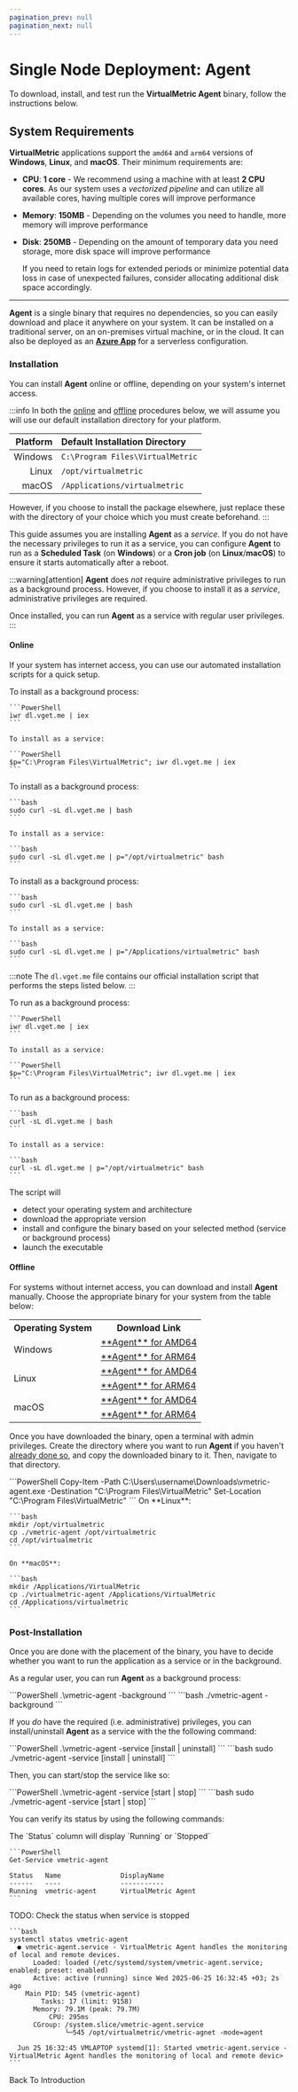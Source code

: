 ```yaml
---
pagination_prev: null
pagination_next: null
---
```



# Single Node Deployment: Agent

To download, install, and test run the **VirtualMetric Agent** binary, follow the instructions below.

## System Requirements

**VirtualMetric** applications support the `amd64` and `arm64` versions of **Windows**, **Linux**, and **macOS**. Their minimum requirements are:

- **CPU**: **1 core** - We recommend using a machine with at least **2 CPU cores**. As our system uses a _vectorized pipeline_ and can utilize all available cores, having multiple cores will improve performance
- **Memory**: **150MB** - Depending on the volumes you need to handle, more memory will improve performance
- **Disk**: **250MB** - Depending on the amount of temporary data you need storage, more disk space will improve performance

  If you need to retain logs for extended periods or minimize potential data loss in case of unexpected failures, consider allocating additional disk space accordingly.

---

**Agent** is a single binary that requires no dependencies, so you can easily download and place it anywhere on your system. It can be installed on a traditional server, on an on-premises virtual machine, or in the cloud. It can also be deployed as an [**Azure App**](../deployment/on-azure-app-service.mdx) for a serverless configuration.

### Installation

You can install **Agent** online or offline, depending on your system's internet access.

:::info
In both the [online](#online) and [offline](#offline) procedures below, we will assume you will use our default installation directory for your platform.

|Platform|Default Installation Directory|
|--:|:--|
|Windows|`C:\Program Files\VirtualMetric`|
|Linux|`/opt/virtualmetric`|
|macOS|`/Applications/virtualmetric`|

However, if you choose to install the package elsewhere, just replace these with the directory of your choice which you must create beforehand.
:::

This guide assumes you are installing **Agent** as a _service_. If you do not have the necessary privileges to run it as a service, you can configure **Agent** to run as a **Scheduled Task** (on **Windows**) or a **Cron job** (on **Linux**/**macOS**) to ensure it starts automatically after a reboot.

:::warning[attention]
**Agent**  does _not_ require administrative privileges to run as a background process. However, if you choose to install it as a _service_, administrative privileges are required.

Once installed, you can run **Agent** as a service with regular user privileges.
:::

#### Online

If your system has internet access, you can use our automated installation scripts for a quick setup.

<Tabs>
  <TabItem value="windows" label="Windows" default>  
    To install as a background process:

    ```PowerShell
    iwr dl.vget.me | iex
    ```

    To install as a service:

    ```PowerShell
    $p="C:\Program Files\VirtualMetric"; iwr dl.vget.me | iex
    ```
  </TabItem>
  <TabItem value="linux" label="Linux">  
    To install as a background process:

    ```bash
    sudo curl -sL dl.vget.me | bash
    ```

    To install as a service:

    ```bash
    sudo curl -sL dl.vget.me | p="/opt/virtualmetric" bash
    ```
  </TabItem>
  <TabItem value="macos" label="macOS">  
    To install as a background process:

    ```bash
    sudo curl -sL dl.vget.me | bash
    ```

    To install as a service:

    ```bash
    sudo curl -sL dl.vget.me | p="/Applications/virtualmetric" bash
    ```
  </TabItem>
</Tabs>

:::note
The `dl.vget.me` file contains our official installation script that performs the steps listed below.
:::

<Tabs groupId="cli-options">
  <TabItem value="powershell" label="PowerShell" default>  
    To run as a background process:

    ```PowerShell
    iwr dl.vget.me | iex
    ```

    To install as a service:

    ```PowerShell
    $p="C:\Program Files\VirtualMetric"; iwr dl.vget.me | iex
    ```
  </TabItem>
  <TabItem value="bash" label="Bash">  
    To run as a background process:

    ```bash
    curl -sL dl.vget.me | bash
    ```

    To install as a service:

    ```bash
    curl -sL dl.vget.me | p="/opt/virtualmetric" bash
    ```
  </TabItem>
</Tabs>

The script will

- detect your operating system and architecture
- download the appropriate version
- install and configure the binary based on your selected method (service or background process)
- launch the executable

#### Offline

For systems without internet access, you can download and install **Agent** manually. Choose the appropriate binary for your system from the table below:

<table style={{textAlign: "center"}}>
  <tr><th>Operating System</th><th>Download Link</th></tr>
  <tr>
    <td rowspan="2">Windows</td>
   <td><a href="https://dl.vget.me/agent/windows/amd64">**Agent** for AMD64</a></td>
   </tr>
  <tr><td><a href="https://dl.vget.me/agent/windows/arm64">**Agent** for ARM64</a></td></tr>
  <tr>
    <td rowspan="2">Linux</td>
    <td><a href="https://dl.vget.me/agent/linux/amd64">**Agent** for AMD64</a></td>
  </tr>
  <tr><td><a href="https://dl.vget.me/agent/linux/arm64">**Agent** for ARM64</a></td></tr>
  <tr>
    <td rowspan="2">macOS</td>
    <td><a href="https://dl.vget.me/agent/darwin/amd64">**Agent** for AMD64</a></td>
  </tr>
  <tr><td><a href="https://dl.vget.me/agent/darwin/arm64">**Agent** for ARM64</a></td></tr>
</table>

Once you have downloaded the binary, open a terminal with admin privileges. Create the directory where you want to run **Agent** if you haven't [already done so](./introduction.mdx#deployment), and copy the downloaded binary to it. Then, navigate to that directory.

<Tabs>
  <TabItem value="powershell" label="PowerShell" default>
    ```PowerShell
    Copy-Item -Path C:\Users\username\Downloads\vmetric-agent.exe -Destination "C:\Program Files\VirtualMetric"
    Set-Location "C:\Program Files\VirtualMetric"
    ```
  </TabItem>

  <TabItem value="bash" label="Bash">
    On **Linux**:

    ```bash
    mkdir /opt/virtualmetric
    cp ./vmetric-agent /opt/virtualmetric
    cd /opt/virtualmetric
    ```

    On **macOS**:

    ```bash
    mkdir /Applications/VirtualMetric
    cp ./virtualmetric-agent /Applications/VirtualMetric
    cd /Applications/virtualmetric
    ```
  </TabItem>
</Tabs>

### Post-Installation

Once you are done with the placement of the binary, you have to decide whether you want to run the application as a service or in the background.

As a regular user, you can run **Agent** as a background process:

<Tabs>
  <TabItem value="powershell" label="PowerShell" default>
    ```PowerShell
    .\vmetric-agent -background
    ```
  </TabItem>
  <TabItem value="bash" label="Bash">
    ```bash
    ./vmetric-agent -background
    ```
  </TabItem>
</Tabs>

If you _do_ have the required (i.e. administrative) privileges, you can install/uninstall **Agent** as a service with the the following command:

<Tabs>
  <TabItem value="powershell" label="PowerShell" default>
    ```PowerShell
    .\vmetric-agent -service [install | uninstall]
    ```
  </TabItem>
  <TabItem value="bash" label="Bash">
    ```bash
    sudo ./vmetric-agent -service [install | uninstall]
    ```
  </TabItem>
</Tabs>

Then, you can start/stop the service like so:

<Tabs>
  <TabItem value="powershell" label="PowerShell" default>
    ```PowerShell
    .\vmetric-agent -service [start | stop]
    ```
  </TabItem>
  <TabItem value="bash" label="Bash">
    ```bash
    sudo ./vmetric-agent -service [start | stop]
    ```
  </TabItem>
</Tabs>

You can verify its status by using the following commands:

<Tabs>
  <TabItem value="powershell" label="PowerShell" default>
    The `Status` column will display `Running` or `Stopped`

    ```PowerShell
    Get-Service vmetric-agent

    Status   Name               DisplayName
    ------   ----               -----------
    Running  vmetric-agent      VirtualMetric Agent
    ```
  </TabItem>
  <TabItem value="bash" label="Bash">
    TODO: Check the status when service is stopped

    ```bash
    systemctl status vmetric-agent
      ● vmetric-agent.service - VirtualMetric Agent handles the monitoring of local and remote devices.
          Loaded: loaded (/etc/systemd/system/vmetric-agent.service; enabled; preset: enabled)
          Active: active (running) since Wed 2025-06-25 16:32:45 +03; 2s ago
        Main PID: 545 (vmetric-agent)
            Tasks: 17 (limit: 9158)
          Memory: 79.1M (peak: 79.7M)
              CPU: 295ms
          CGroup: /system.slice/vmetric-agent.service
                  └─545 /opt/virtualmetric/vmetric-agnet -mode=agent

      Jun 25 16:32:45 VMLAPTOP systemd[1]: Started vmetric-agent.service - VirtualMetric Agent handles the monitoring of local and remote devic>
    ```
  </TabItem>
</Tabs>

<Link to="./introduction#downloads" className="button button--primary" style={{ width: '400px', display: 'inline-block', textAlign: 'center'}}>Back To Introduction</Link>
